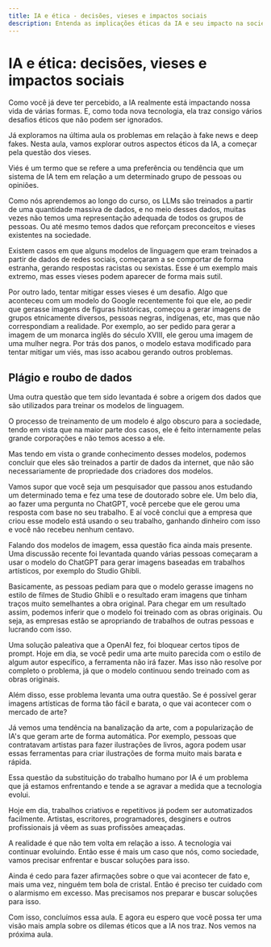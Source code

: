 ```yaml
---
title: IA e ética - decisões, vieses e impactos sociais
description: Entenda as implicações éticas da IA e seu impacto na sociedade
---
```


# IA e ética: decisões, vieses e impactos sociais

Como você já deve ter percebido, a IA realmente está impactando nossa vida de várias formas. E, como toda nova tecnologia, ela traz consigo vários desafios éticos que não podem ser ignorados.

Já exploramos na última aula os problemas em relação à fake news e deep fakes. Nesta aula, vamos explorar outros aspectos éticos da IA, a começar pela questão dos vieses.

Viés é um termo que se refere a uma preferência ou tendência que um sistema de IA tem em relação a um determinado grupo de pessoas ou opiniões.

Como nós aprendemos ao longo do curso, os LLMs são treinados a partir de uma quantidade massiva de dados, e no meio desses dados, muitas vezes não temos uma representação adequada de todos os grupos de pessoas. Ou até mesmo temos dados que reforçam preconceitos e vieses existentes na sociedade.

Existem casos em que alguns modelos de linguagem que eram treinados a partir de dados de redes sociais, começaram a se comportar de forma estranha, gerando respostas racistas ou sexistas. Esse é um exemplo mais extremo, mas esses vieses podem aparecer de forma mais sutil.

Por outro lado, tentar mitigar esses vieses é um desafio. Algo que aconteceu com um modelo do Google recentemente foi que ele, ao pedir que gerasse imagens de figuras históricas, começou a gerar imagens de grupos etnicamente diversos, pessoas negras, indígenas, etc, mas que não correspondiam a realidade. Por exemplo, ao ser pedido para gerar a imagem de um monarca inglês do século XVIII, ele gerou uma imagem de uma mulher negra. Por trás dos panos, o modelo estava modificado para tentar mitigar um viés, mas isso acabou gerando outros problemas.

## Plágio e roubo de dados

Uma outra questão que tem sido levantada é sobre a origem dos dados que são utilizados para treinar os modelos de linguagem.

O processo de treinamento de um modelo é algo obscuro para a sociedade, tendo em vista que na maior parte dos casos, ele é feito internamente pelas grande corporações e não temos acesso a ele.

Mas tendo em vista o grande conhecimento desses modelos, podemos concluir que eles são treinados a partir de dados da internet, que não são necessariamente de propriedade dos criadores dos modelos.

Vamos supor que você seja um pesquisador que passou anos estudando um determinado tema e fez uma tese de doutorado sobre ele. Um belo dia, ao fazer uma pergunta no ChatGPT, você percebe que ele gerou uma resposta com base no seu trabalho. E aí você conclui que a empresa que criou esse modelo está usando o seu trabalho, ganhando dinheiro com isso e você não recebeu nenhum centavo.

Falando dos modelos de imagem, essa questão fica ainda mais presente. Uma discussão recente foi levantada quando várias pessoas começaram a usar o modelo do ChatGPT para gerar imagens baseadas em trabalhos artísticos, por exemplo do Studio Ghibli.

Basicamente, as pessoas pediam para que o modelo gerasse imagens no estilo de filmes de Studio Ghibli e o resultado eram imagens que tinham traços muito semelhantes a obra original. Para chegar em um resultado assim, podemos inferir que o modelo foi treinado com as obras originais. Ou seja, as empresas estão se apropriando de trabalhos de outras pessoas e lucrando com isso.

Uma solução paleativa que a OpenAI fez, foi bloquear certos tipos de prompt. Hoje em dia, se você pedir uma arte muito parecida com o estilo de algum autor específico, a ferramenta não irá fazer. Mas isso não resolve por completo o problema, já que o modelo continuou sendo treinado com as obras originais. 

Além disso, esse problema levanta uma outra questão. Se é possível gerar imagens artísticas de forma tão fácil e barata, o que vai acontecer com o mercado de arte?

Já vemos uma tendência na banalização da arte, com a popularização de IA's que geram arte de forma automática. Por exemplo, pessoas que contratavam artistas para fazer ilustrações de livros, agora podem usar essas ferramentas para criar ilustrações de forma muito mais barata e rápida. 

Essa questão da substituição do trabalho humano por IA é um problema que já estamos enfrentando e tende a se agravar a medida que a tecnologia evolui. 

Hoje em dia, trabalhos criativos e repetitivos já podem ser automatizados facilmente. Artistas, escritores, programadores, desginers e outros profissionais já vêem as suas profissões ameaçadas.

A realidade é que não tem volta em relação a isso. A tecnologia vai continuar evoluindo. Então esse é mais um caso que nós, como sociedade, vamos precisar enfrentar e buscar soluções para isso.

Ainda é cedo para fazer afirmações sobre o que vai acontecer de fato e, mais uma vez, ninguém tem bola de cristal. Então é preciso ter cuidado com o alarmismo em excesso. Mas precisamos nos preparar e buscar soluções para isso.

Com isso, concluímos essa aula. E agora eu espero que você possa ter uma visão mais ampla sobre os dilemas éticos que a IA nos traz. Nos vemos na próxima aula. 